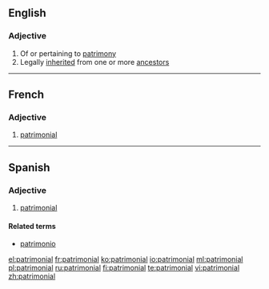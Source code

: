 ==English==

===Adjective===
{{en-adj|-}}

# Of or pertaining to [[patrimony]]
# Legally [[inherited]] from one or more [[ancestor]]s

----
==French==

===Adjective===
{{fr-adj|mp=patrimoniaux}}

# [[#English|patrimonial]]

----
==Spanish==

===Adjective===
{{es-adj|pl=patrimoniales}}

# [[#English|patrimonial]]

====Related terms====
*[[patrimonio]]

[[el:patrimonial]]
[[fr:patrimonial]]
[[ko:patrimonial]]
[[io:patrimonial]]
[[ml:patrimonial]]
[[pl:patrimonial]]
[[ru:patrimonial]]
[[fi:patrimonial]]
[[te:patrimonial]]
[[vi:patrimonial]]
[[zh:patrimonial]]